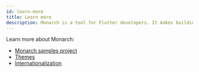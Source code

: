 ```yaml
---
id: learn-more
title: Learn more
description: Monarch is a tool for Flutter developers. It makes building beautiful apps a simpler and faster experience.
---
```


Learn more about Monarch:
- [Monarch samples project](https://github.com/Dropsource/monarch_samples)
- [Themes](themes)
- [Internationalization](internationalization)